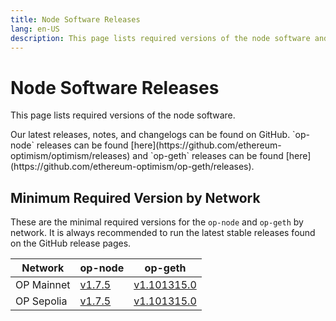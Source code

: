 ```yaml
---
title: Node Software Releases
lang: en-US
description: This page lists required versions of the node software and how to stay up to date.
---
```



# Node Software Releases

This page lists required versions of the node software.

<Callout type="info">
  Our latest releases, notes, and changelogs can be found on GitHub. `op-node` releases can be found [here](https://github.com/ethereum-optimism/optimism/releases)
  and `op-geth` releases can be found [here](https://github.com/ethereum-optimism/op-geth/releases).
</Callout>

## Minimum Required Version by Network

These are the minimal required versions for the `op-node` and `op-geth` by network. It is always
recommended to run the latest stable releases found on the GitHub release pages.

| Network    | op-node                                                                               | op-geth                                                                              |
| ---------- | ------------------------------------------------------------------------------------- | ------------------------------------------------------------------------------------ |
| OP Mainnet | [v1.7.5](https://github.com/ethereum-optimism/optimism/releases/tag/op-node%2Fv1.7.5) | [v1.101315.0](https://github.com/ethereum-optimism/op-geth/releases/tag/v1.101315.0) |
| OP Sepolia | [v1.7.5](https://github.com/ethereum-optimism/optimism/releases/tag/op-node%2Fv1.7.5) | [v1.101315.0](https://github.com/ethereum-optimism/op-geth/releases/tag/v1.101315.0) |
